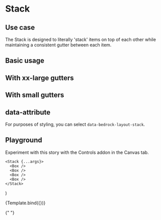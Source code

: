 

<Meta title="Components/Stack" component={Stack} />

# Stack

## Use case

The Stack is designed to literally 'stack' items on top of each other while maintaining a consistent gutter between each item.

## Basic usage

<Preview withToolbar>
  <Story name="Basic">
    <Stack gutter="lg">
      <Box />
      <Box />
      <Box />
      <Box />
    </Stack>
  </Story>
</Preview>

## With xx-large gutters

<Preview withToolbar>
  <Story name="With xx-large gutters">
    <Stack gutter="xxl">
      <Box />
      <Box />
      <Box />
      <Box />
    </Stack>
  </Story>
</Preview>

## With small gutters

<Preview withToolbar>
  <Story name="With small gutters">
    <Stack gutter="sm">
      <Box />
      <Box />
      <Box />
      <Box />
    </Stack>
  </Story>
</Preview>

## data-attribute

For purposes of styling, you can select `data-bedrock-layout-stack`.

## Playground

Experiment with this story with the Controls addon in the Canvas tab.

    <Stack {...args}>
      <Box />
      <Box />
      <Box />
      <Box />
    </Stack>
)

<Canvas withToolbar>
  <Story
    name="Controls"
    args={{
      gutter: "lg",
    }}
  >
    {Template.bind({})}
  </Story>
</Canvas>

<ArgsTable story="Controls" />{" "}
